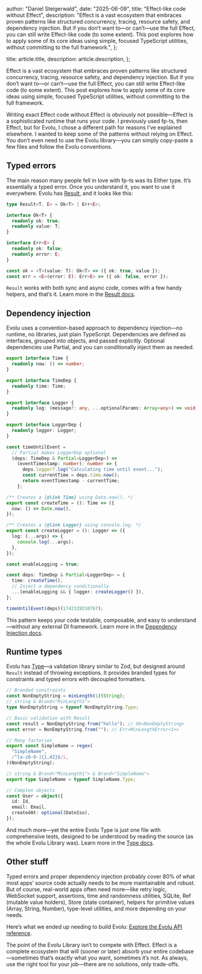 
  author: "Daniel Steigerwald",
  date: "2025-06-09",
  title: "Effect-like code without Effect",
  description:
    "Effect is a vast ecosystem that embraces proven patterns like structured concurrency, tracing, resource safety, and dependency injection. But if you don’t want to—or can’t—use the full Effect, you can still write Effect-like code (to some extent). This post explores how to apply some of its core ideas using simple, focused TypeScript utilities, without committing to the full framework.",
};

  title: article.title,
  description: article.description,
};


Effect is a vast ecosystem that embraces proven patterns like structured concurrency, tracing, resource safety, and dependency injection. But if you don’t want to—or can’t—use the full Effect, you can still write Effect-like code (to some extent). This post explores how to apply some of its core ideas using simple, focused TypeScript utilities, without committing to the full framework.

Writing exact Effect code without Effect is obviously not possible—Effect is a sophisticated runtime that runs your code. I previously used fp-ts, then Effect, but for Evolu, I chose a different path for reasons I’ve explained elsewhere. I wanted to keep some of the patterns without relying on Effect. You don’t even need to use the Evolu library—you can simply copy-paste a few files and follow the Evolu conventions.

## Typed errors

The main reason many people fell in love with fp-ts was its Either type. It’s essentially a typed error. Once you understand it, you want to use it everywhere. Evolu has [Result](/docs/api-reference/common/Result/type-aliases/Result), and it looks like this:

```ts
type Result<T, E> = Ok<T> | Err<E>;

interface Ok<T> {
  readonly ok: true;
  readonly value: T;
}

interface Err<E> {
  readonly ok: false;
  readonly error: E;
}

const ok = <T>(value: T): Ok<T> => ({ ok: true, value });
const err = <E>(error: E): Err<E> => ({ ok: false, error });
```

`Result` works with both sync and async code, comes with a few handy helpers, and that’s it. Learn more in the [Result docs](/docs/api-reference/common/Result/type-aliases/Result).

## Dependency injection

Evolu uses a convention-based approach to dependency injection—no runtime, no libraries, just plain TypeScript. Dependencies are defined as interfaces, grouped into objects, and passed explicitly. Optional dependencies use Partial, and you can conditionally inject them as needed.

```ts
export interface Time {
  readonly now: () => number;
}

export interface TimeDep {
  readonly time: Time;
}

export interface Logger {
  readonly log: (message?: any, ...optionalParams: Array<any>) => void;
}

export interface LoggerDep {
  readonly logger: Logger;
}

const timeUntilEvent =
  // Partial makes LoggerDep optional
  (deps: TimeDep & Partial<LoggerDep>) =>
    (eventTimestamp: number): number => {
      deps.logger?.log("Calculating time until event...");
      const currentTime = deps.time.now();
      return eventTimestamp - currentTime;
    };

/** Creates a {@link Time} using Date.now(). */
export const createTime = (): Time => ({
  now: () => Date.now(),
});

/** Creates a {@link Logger} using console.log. */
export const createLogger = (): Logger => ({
  log: (...args) => {
    console.log(...args);
  },
});

const enableLogging = true;

const deps: TimeDep & Partial<LoggerDep> = {
  time: createTime(),
  // Inject a dependency conditionally
  ...(enableLogging && { logger: createLogger() }),
};

timeUntilEvent(deps)(1742329310767);
```

This pattern keeps your code testable, composable, and easy to understand—without any external DI framework. Learn more in the [Dependency Injection docs](/docs/dependency-injection).

## Runtime types

Evolu has [Type](/docs/api-reference/common/Type)—a validation library similar to Zod, but designed around `Result` instead of throwing exceptions. It provides branded types for constraints and typed errors with decoupled formatters.

```ts
// Branded constraints
const NonEmptyString = minLength(1)(String);
// string & Brand<"MinLength1">
type NonEmptyString = typeof NonEmptyString.Type;

// Basic validation with Result
const result = NonEmptyString.from("hello"); // Ok<NonEmptyString>
const error = NonEmptyString.from(""); // Err<MinLengthError<1>>

// Many factories
export const SimpleName = regex(
  "SimpleName",
  /^[a-z0-9-]{1,42}$/i,
)(NonEmptyString);

// string & Brand<"MinLength1"> & Brand<"SimpleName">
export type SimpleName = typeof SimpleName.Type;

// Complex objects
const User = object({
  id: Id,
  email: Email,
  createdAt: optional(DateIso),
});
```

And much more—yet the entire Evolu Type is just one file with comprehensive tests, designed to be understood by reading the source (as the whole Evolu Library was). Learn more in the [Type docs](/docs/api-reference/common/Type).

## Other stuff

Typed errors and proper dependency injection probably cover 80% of what most apps’ source code actually needs to be more maintainable and robust. But of course, real-world apps often need more—like retry logic, WebSocket support, assertions, time and randomness utilities, SQLite, Ref (mutable value holders), Store (state container), helpers for primitive values (Array, String, Number), type-level utilities, and more depending on your needs.

Here’s what we ended up needing to build Evolu:
[Explore the Evolu API reference](/docs/api-reference/common).

The point of the Evolu Library isn’t to compete with Effect. Effect is a complete ecosystem that will (sooner or later) absorb your entire codebase—sometimes that’s exactly what you want, sometimes it’s not. As always, use the right tool for your job—there are no solutions, only trade-offs.
